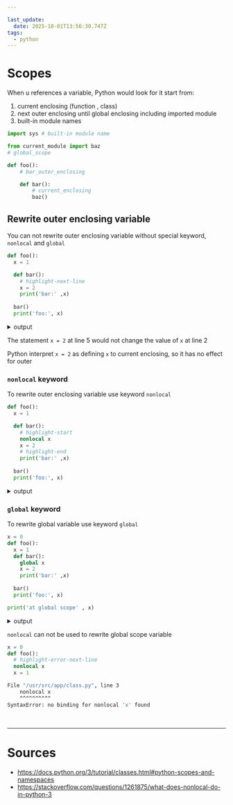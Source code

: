 ```yaml
---

last_update:
  date: 2025-10-01T13:56:30.747Z
tags:
  - python
---
```


# Scopes

When u references a variable, Python would look for it start from:
1. current enclosing (function , class)
2. next outer enclosing until global enclosing including imported module 
3. built-in module names

```python title=main.py showLineNumbers
import sys # built-in module name

from current_module import baz
# global_scope

def foo():
    # bar_outer_enclosing

    def bar():
        # current_enclosing        
        baz()
```

## Rewrite outer enclosing variable

You can not rewrite outer enclosing variable without special keyword, `nonlocal` and `global`

```python title=main.py showLineNumbers
def foo():
  x = 1

  def bar():
    # highlight-next-line
    x = 2
    print('bar:' ,x)
  
  bar()
  print('foo:', x)
```

<details>

<summary> output </summary>

```bash title= showLineNumbers
bar: 2
foo: 1
```

</details>

The statement `x = 2` at line 5 would not change the value of `x` at line 2 

Python interpret `x = 2` as defining `x` to current enclosing, so it has no effect for outer


### `nonlocal` keyword

To rewrite outer enclosing variable use keyword `nonlocal`

```python title=main.py showLineNumbers
def foo():
  x = 1

  def bar():
    # highlight-start
    nonlocal x 
    x = 2
    # highlight-end
    print('bar:' ,x)
  
  bar()
  print('foo:', x)
```

<details>

<summary> output </summary>

```bash title= showLineNumbers
bar: 2
foo: 2
```

</details>

### `global` keyword


To rewrite global variable use keyword `global`

```python title=main.py showLineNumbers
x = 0
def foo():
  x = 1
  def bar():
    global x 
    x = 2
    print('bar:' ,x)
  
  bar()
  print('foo:', x)

print('at global scope' , x)
```

<details>

<summary> output </summary>

```bash title= showLineNumbers
bar: 2
foo: 1
at global scope 2
```

</details>


<Admonition type="note" title="note"> 

`nonlocal` can not be used to rewrite global scope variable

```python title=main.py showLineNumbers
x = 0
def foo():
  # highlight-error-next-line
  nonlocal x
  x = 1
```
```bash title= showLineNumbers
File "/usr/src/app/class.py", line 3
    nonlocal x
    ^^^^^^^^^^
SyntaxError: no binding for nonlocal 'x' found
```

</Admonition>


<br/>

---

# Sources

- https://docs.python.org/3/tutorial/classes.html#python-scopes-and-namespaces
- https://stackoverflow.com/questions/1261875/what-does-nonlocal-do-in-python-3